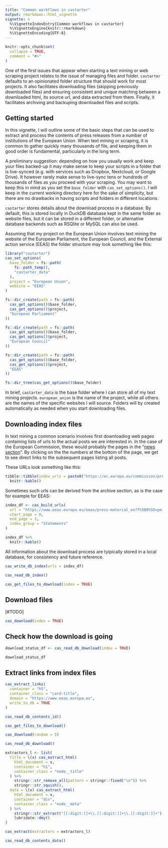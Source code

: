 ```yaml
---
title: "Common workflows in castarter"
output: rmarkdown::html_vignette
vignette: >
  %\VignetteIndexEntry{Common workflows in castarter}
  %\VignetteEngine{knitr::rmarkdown}
  %\VignetteEncoding{UTF-8}
---
```


```r
knitr::opts_chunk$set(
  collapse = TRUE,
  comment = "#>"
)
```


One of the first issues that appear when starting a text mining or web scraping project relates to the issue of managing files and folder. `castarter` defaults to an opinionated folder structure that should work for most projects. It also facilitates downloading files (skipping previously downloaded files) and ensuring consistent and unique matching between a downloaded html, its source url, and data extracted from them. Finally, it facilitates archiving and backuping downloaded files and scripts.


## Getting started

In this vignette, I will outline some of the basic steps that can be used to extract and process the contents of press releases from a number of institutions of the European Union. When text mining or scraping, it is common to gather quickly many thousands of file, and keeping them in good order is fundamental, particularly in the long term. 

A preliminary suggestion: depending on how you usually work and keep your files backed-up it may make sense to keep your scripts in a folder that is live-synced (e.g. with services such as Dropbox, Nextcloud, or Google Drive). It however rarely make sense to live-sync tens or hundreds of thousands of files as you proceed with your scraping. You may want to keep this in mind as you set the `base_folder` with `cas_set_options()`. I will keep in the current working directory here for the sake of simplicity, but there are no drawbacks in having scripts and folders in different locations. 

`castarter` stores details about the download process in a database. By default, this is stored locally in DuckDB database kept in the same folder as website files, but it can be stored in a different folder, or alternative database backends such as RSQlite or MySQL can also be used. 

Assuming that my project on the European Union involves text mining the website of the European Parliament, the European Council, and the External action service (EEAS) the folder structure may look something like this:


```r
library("castarter")
cas_set_options(
  base_folder = fs::path(
    fs::path_temp(),
    "castarter_data"
  ),
  project = "European Union",
  website = "EEAS"
)
```


```r
fs::dir_create(path = fs::path(
  cas_get_options()$base_folder,
  cas_get_options()$project,
  "European Parliament"
))

fs::dir_create(path = fs::path(
  cas_get_options()$base_folder,
  cas_get_options()$project,
  "European Council"
))

fs::dir_create(path = fs::path(
  cas_get_options()$base_folder,
  cas_get_options()$project,
  "EEAS"
))

fs::dir_tree(cas_get_options()$base_folder)
```


In brief, `castarter_data` is the base folder where I can store all of my text mining projects. `european_union` is the name of the project, while all others are the names of the specific websites I will source. Folders will by created automatically as needed when you start downloading files. 

## Downloading index files

In text mining a common scenario involves first downloading web pages containing lists of urls to the actual posts we are interested in. In the case of the European Commission, these would probably the pages in the "[news section](https://ec.europa.eu/commission/presscorner/home/en)". By clicking on the the numbers at the bottom of the page, we get to see direct links to the subsequent pages listing all posts. 

These URLs look something like this:

```r
tibble::tibble(index_urls = paste0("https://ec.europa.eu/commission/presscorner/home/en?pagenumber=", 1:10)) %>%
  knitr::kable()
```

Sometimes such urls can be derived from the archive section, as is the case for example for EEAS:

```r
index_df <- cas_build_urls(
  url = "https://www.eeas.europa.eu/eeas/press-material_en?f%5B0%5D=pm_category%253AStatement/Declaration&f%5B1%5D=press_site%253AEEAS&f%5B2%5D=press_site%253AEEAS&fulltext=&created_from=&created_to=&0=press_site%253AEEAS&1=press_site%253AEEAS&2=press_site%253AEEAS&page=",
  start_page = 0,
  end_page = 3,
  index_group = "Statements"
)

index_df %>%
  knitr::kable()
```

All information about the download process are tyipically stored in a local database, for consistency and future reference.

```r
cas_write_db_index(urls = index_df)

cas_read_db_index()
```

```r
cas_get_files_to_download(index = TRUE)
```

## Download files

[#TODO]


```r
cas_download(index = TRUE)
```

## Check how the download is going

```r
download_status_df <- cas_read_db_download(index = TRUE)

download_status_df
```

## Extract links from index files


```r
cas_extract_links(
  container = "h5",
  container_class = "card-title",
  domain = "https://www.eeas.europa.eu",
  write_to_db = TRUE
)
```


```r
cas_read_db_contents_id()
```

```r
cas_get_files_to_download()
```


```r
cas_download(random = 5)
```



```r
cas_read_db_download()
```



```r
extractors_l <- list(
  title = \(x) cas_extract_html(
    html_document = x,
    container = "h1",
    container_class = "node__title"
  ) %>%
    stringr::str_remove_all(pattern = stringr::fixed("\n")) %>%
    stringr::str_squish(),
  date = \(x) cas_extract_html(
    html_document = x,
    container = "div",
    container_class = "node__meta"
  ) %>%
    stringr::str_extract("[[:digit:]]+\\.[[:digit:]]+\\.[[:digit:]]+") %>%
    lubridate::dmy()
)
```

```r
cas_extract(extractors = extractors_l)
```

```r
cas_read_db_contents_data()
```



